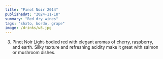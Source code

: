 ```yaml
---
title: "Pinot Noir 2014"
publishedAt: "2024-11-18"
summary: "Red dry wines"
tags: "shato, bordo, grape"
image: /drinks/w3.jpg
---
```




3. Pinot Noir
Light-bodied red with elegant aromas of cherry, raspberry, and earth. Silky texture and refreshing acidity make it great with salmon or mushroom dishes.